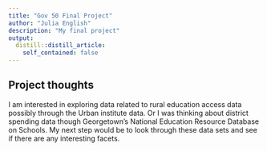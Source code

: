 ```yaml
---
title: "Gov 50 Final Project"
author: "Julia English"
description: "My final project"
output:
  distill::distill_article:
    self_contained: false
---
```




## Project thoughts

I am interested in exploring data related to rural education access data possibly through the Urban institute data. Or I was thinking about district spending data though Georgetown's National Education Resource Database on Schools. My next step would be to look through these data sets and see if there are any interesting facets. 
